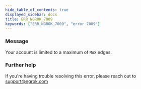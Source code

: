 ```yaml
---
hide_table_of_contents: true
displayed_sidebar: docs
title: ERR_NGROK_7009
keywords: ["ERR_NGROK_7009", "error 7009"]
---
```


### Message

Your account is limited to a maximum of `MAX` edges.

### Further help

If you're having trouble resolving this error, please reach out to [support@ngrok.com](mailto:support@ngrok.com?subject=Help%20with%20ERR_NGROK_7009)
